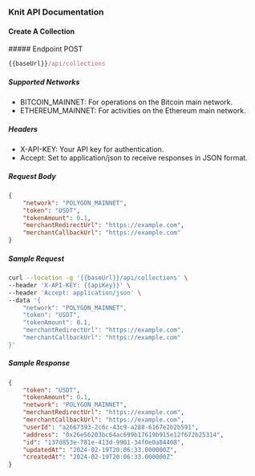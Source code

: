 ### Knit API Documentation

#### Create A Collection

<div style={{ display: "flex", alignItems: "center" }}>
  ##### Endpoint
  <span
    style={{
      display: "block",
      backgroundColor: "#fff9eb",
      color: "#d0a626",
      marginLeft: "-17px",
      padding: "0px 6px",
      fontSize: ".8rem",
      borderRadius: "5px",
      marginTop: "30px",
    }}
  >
    POST
  </span>
</div>

```js copy
{{baseUrl}}/api/collections
```

##### Supported Networks

- BITCOIN_MAINNET: For operations on the Bitcoin main network.
- ETHEREUM_MAINNET: For activities on the Ethereum main network.
    
##### Headers

- X-API-KEY: Your API key for authentication.
- Accept: Set to application/json to receive responses in JSON format.

##### Request Body

```json copy filename="json"
{
    "network": "POLYGON_MAINNET",
    "token": "USDT",
    "tokenAmount": 0.1,
    "merchantRedirectUrl": "https://example.com",
    "merchantCallbackUrl": "https://example.com"
}
```

##### Sample Request

```sh copy filename="Sample Request"
curl --location -g '{{baseUrl}}/api/collections' \
--header 'X-API-KEY: {{apiKey}}' \
--header 'Accept: application/json' \
--data '{
    "network": "POLYGON_MAINNET",
    "token": "USDT",
    "tokenAmount": 0.1,
    "merchantRedirectUrl": "https://example.com",
    "merchantCallbackUrl": "https://example.com"
}'
```

##### Sample Response

```json copy filename="Sample Response"
{
    "token": "USDT",
    "tokenAmount": 0.1,
    "network": "POLYGON_MAINNET",
    "merchantRedirectUrl": "https://example.com",
    "merchantCallbackUrl": "https://example.com",
    "userId": "a2667393-2c6c-43c9-a288-6167e2b2b591",
    "address": "0x26e56203bc64ac699b17619b915e12f672b25314",
    "id": "137d853e-781e-413d-9901-34f0e0a84408",
    "updatedAt": "2024-02-19T20:06:33.000000Z",
    "createdAt": "2024-02-19T20:06:33.000000Z"
}
```

